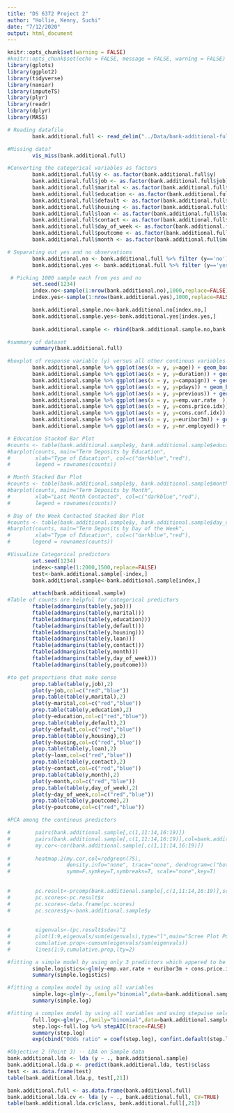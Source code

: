 ```yaml
---
title: "DS 6372 Project 2"
author: "Hollie, Kenny, Suchi"
date: "7/12/2020"
output: html_document
---
```


```r
knitr::opts_chunk$set(warning = FALSE)
#knitr::opts_chunk$set(echo = FALSE, message = FALSE, warning = FALSE)
library(gplots)
library(ggplot2)
library(tidyverse)
library(naniar)
library(imputeTS)
library(plyr)
library(readr)
library(dplyr)
library(MASS)
```


```r
# Reading datafile
        bank.additional.full <- read_delim("../Data/bank-additional-full.csv", delim = ";")
```


```r
#Missing data? 
        vis_miss(bank.additional.full)
```


```r
#Converting the categorical variables as factors
        bank.additional.full$y <- as.factor(bank.additional.full$y)
        bank.additional.full$job <- as.factor(bank.additional.full$job)
        bank.additional.full$marital <- as.factor(bank.additional.full$marital)
        bank.additional.full$education <- as.factor(bank.additional.full$education)
        bank.additional.full$default <- as.factor(bank.additional.full$default)
        bank.additional.full$housing <- as.factor(bank.additional.full$housing)
        bank.additional.full$loan <- as.factor(bank.additional.full$loan)
        bank.additional.full$contact <- as.factor(bank.additional.full$contact)
        bank.additional.full$day_of_week <- as.factor(bank.additional.full$day_of_week)
        bank.additional.full$poutcome <- as.factor(bank.additional.full$poutcome)
        bank.additional.full$month <- as.factor(bank.additional.full$month)

# Separating out yes and no observations
        bank.additional.no <- bank.additional.full %>% filter (y=='no')
        bank.additional.yes <- bank.additional.full %>% filter (y=='yes')

 # Picking 1000 sample each from yes and no
        set.seed(1234)
        index.no<-sample(1:nrow(bank.additional.no),1000,replace=FALSE)
        index.yes<-sample(1:nrow(bank.additional.yes),1000,replace=FALSE)

        bank.additional.sample.no<-bank.additional.no[index.no,]
        bank.additional.sample.yes<-bank.additional.yes[index.yes,]
        
        bank.additional.sample <- rbind(bank.additional.sample.no,bank.additional.sample.yes)
```


```r
#summary of dataset
        summary(bank.additional.full)
```


```r
#boxplot of response variable (y) versus all other continous variables
        bank.additional.sample %>% ggplot(aes(x = y, y=age)) + geom_boxplot(fill="red") + labs(title = "Term Deposits Success by Age") + ylab("Age")
        bank.additional.sample %>% ggplot(aes(x = y, y=duration)) + geom_boxplot(fill="red") + labs(title = "Term Deposits Success by duration") + ylab("duration")
        bank.additional.sample %>% ggplot(aes(x = y, y=campaign)) + geom_boxplot(fill="red") + labs(title = "Term Deposits Success by campaign") + ylab("campaign")
        bank.additional.sample %>% ggplot(aes(x = y, y=pdays)) + geom_boxplot(fill="red") + labs(title = "Term Deposits Success") + ylab("Days after last contact")
        bank.additional.sample %>% ggplot(aes(x = y, y=previous)) + geom_boxplot(fill="red") + labs(title = "Term Deposits Success ") + ylab("Number of contacts done before")
        bank.additional.sample %>% ggplot(aes(x = y, y=emp.var.rate  )) + geom_boxplot(fill="red") + labs(title = "Term Deposits Success ") + ylab("employment variation rate - quarterly indicator")
        bank.additional.sample %>% ggplot(aes(x = y, y=cons.price.idx)) + geom_boxplot(fill="red") + labs(title = "Term Deposits Success ") + ylab("consumer price index - monthly indicator")
        bank.additional.sample %>% ggplot(aes(x = y, y=cons.conf.idx)) + geom_boxplot(fill="red") + labs(title = "Term Deposits Success ") + ylab("consumer confidence index - monthly indicator")
        bank.additional.sample %>% ggplot(aes(x = y, y=euribor3m)) + geom_boxplot(fill="red") + labs(title = "Term Deposits Success") + ylab("euribor 3 month rate - daily indicator")
        bank.additional.sample %>% ggplot(aes(x = y, y=nr.employed)) + geom_boxplot(fill="red") + labs(title = "Term Deposits Success ") + ylab("number of employees - quarterly indicator")
```



```r
# Education Stacked Bar Plot
#counts <- table(bank.additional.sample$y, bank.additional.sample$education)
#barplot(counts, main="Term Deposits by Education",
#        xlab="Type of Education", col=c("darkblue","red"),
#        legend = rownames(counts))
```


```r
# Month Stacked Bar Plot
#counts <- table(bank.additional.sample$y, bank.additional.sample$month)
#barplot(counts, main="Term Deposits by Month",
#        xlab="Last Month Contacted", col=c("darkblue","red"),
#        legend = rownames(counts))

# Day of the Week Contacted Stacked Bar Plot
#counts <- table(bank.additional.sample$y, bank.additional.sample$day_of_week)
#barplot(counts, main="Term Deposits by Day of the Week",
#        xlab="Type of Education", col=c("darkblue","red"),
#       legend = rownames(counts))
```


```r
#Visualize Categorical predictors
        set.seed(1234)
        index<-sample(1:2000,1500,replace=FALSE)
        test<-bank.additional.sample[-index,]
        bank.additional.sample<-bank.additional.sample[index,]
        
        attach(bank.additional.sample)
#Table of counts are helpful for categorical predictors
        ftable(addmargins(table(y,job))) 
        ftable(addmargins(table(y,marital)))
        ftable(addmargins(table(y,education))) 
        ftable(addmargins(table(y,default))) 
        ftable(addmargins(table(y,housing))) 
        ftable(addmargins(table(y,loan))) 
        ftable(addmargins(table(y,contact))) 
        ftable(addmargins(table(y,month))) 
        ftable(addmargins(table(y,day_of_week))) 
        ftable(addmargins(table(y,poutcome))) 

#to get proportions that make sense
        prop.table(table(y,job),2)
        plot(y~job,col=c("red","blue"))
        prop.table(table(y,marital),2)
        plot(y~marital,col=c("red","blue"))
        prop.table(table(y,education),2)
        plot(y~education,col=c("red","blue"))
        prop.table(table(y,default),2)
        plot(y~default,col=c("red","blue"))
        prop.table(table(y,housing),2)
        plot(y~housing,col=c("red","blue"))
        prop.table(table(y,loan),2)
        plot(y~loan,col=c("red","blue"))
        prop.table(table(y,contact),2)
        plot(y~contact,col=c("red","blue"))
        prop.table(table(y,month),2)
        plot(y~month,col=c("red","blue"))
        prop.table(table(y,day_of_week),2)
        plot(y~day_of_week,col=c("red","blue"))
        prop.table(table(y,poutcome),2)
        plot(y~poutcome,col=c("red","blue"))

```


```r
#PCA among the continous predictors 

#        pairs(bank.additional.sample[,c(1,11:14,16:19)])
#        pairs(bank.additional.sample[,c(1,11:14,16:19)],col=bank.additional.sample$y)
#        my.cor<-cor(bank.additional.sample[,c(1,11:14,16:19)])
        
#        heatmap.2(my.cor,col=redgreen(75), 
#                  density.info="none", trace="none", dendrogram=c("both"), 
#                  symm=F,symkey=T,symbreaks=T, scale="none",key=T)
        
        
#        pc.result<-prcomp(bank.additional.sample[,c(1,11:14,16:19)],scale.=TRUE)
#        pc.scores<-pc.result$x
#        pc.scores<-data.frame(pc.scores)
#        pc.scores$y<-bank.additional.sample$y
        
        
#        eigenvals<-(pc.result$sdev)^2
#        plot(1:9,eigenvals/sum(eigenvals),type="l",main="Scree Plot PC's",ylab="Prop. Var. Explained",ylim=c(0,1))
#        cumulative.prop<-cumsum(eigenvals/sum(eigenvals))
#        lines(1:9,cumulative.prop,lty=2)

```


```r
#fitting a simple model by using only 3 predictors which appered to be significant in EDA
        simple.logistics<-glm(y~emp.var.rate + euribor3m + cons.price.idx + poutcome + cons.conf.idx, family="binomial",data=bank.additional.sample)
        summary(simple.logistics)
```


```r
#fitting a complex model by using all variables
        simple.log<-glm(y~.,family="binomial",data=bank.additional.sample)
        summary(simple.log)
```


```r
#fitting a complex model by using all variables and using stepwise selection
        full.log<-glm(y~.,family="binomial",data=bank.additional.sample)
        step.log<-full.log %>% stepAIC(trace=FALSE)
        summary(step.log)
        exp(cbind("Odds ratio" = coef(step.log), confint.default(step.log, level = 0.95)))
```



```r
#Objective 2 (Point 3) -- LDA on Sample data
bank.additional.lda <- lda (y ~ ., bank.additional.sample)
bank.additional.lda.p <- predict(bank.additional.lda, test)$class
test <- as.data.frame(test)
table(bank.additional.lda.p, test[,21])

bank.additional.full <- as.data.frame(bank.additional.full)
bank.additional.lda.cv <- lda (y ~ ., bank.additional.full, CV=TRUE)
table(bank.additional.lda.cv$class, bank.additional.full[,21])
```


